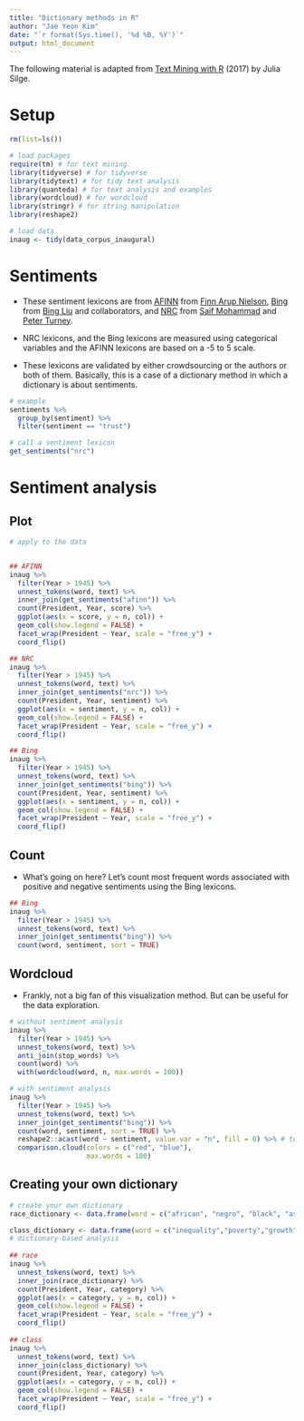 ```yaml
---
title: "Dictionary methods in R"
author: "Jae Yeon Kim"
date: "`r format(Sys.time(), '%d %B, %Y')`"
output: html_document
---
```


The following material is adapted from [Text Mining with R](https://proquest.safaribooksonline.com/9781491981641) (2017) by Julia Silge.

# Setup
```r

rm(list=ls())

# load packages
require(tm) # for text mining
library(tidyverse) # for tidyverse
library(tidytext) # for tidy text analysis
library(quanteda) # for text analysis and examples
library(wordcloud) # for wordcloud
library(stringr) # for string manipulation
library(reshape2)

# load data 
inaug <- tidy(data_corpus_inaugural)
```

# Sentiments 

- These sentiment lexicons are from [AFINN](http://www2.imm.dtu.dk/pubdb/views/publication_details.php?id=6010) from [Finn Arup Nielson](http://people.compute.dtu.dk/faan/), [Bing](https://www.cs.uic.edu/~liub/FBS/sentiment-analysis.html) from [Bing Liu](https://www.cs.uic.edu/~liub/) and collaborators, and [NRC](http://saifmohammad.com/WebPages/NRC-Emotion-Lexicon.htm) from [Saif Mohammad](http://saifmohammad.com/) and [Peter Turney](https://www.apperceptual.com/).

- NRC lexicons, and the Bing lexicons are measured using categorical variables and the AFINN lexicons are based on a -5 to 5 scale.

- These lexicons are validated by either crowdsourcing or the authors or both of them. Basically, this is a case of a dictionary method in which a dictionary is about sentiments.

```r
# example
sentiments %>%
  group_by(sentiment) %>%
  filter(sentiment == "trust")

# call a sentiment lexicon 
get_sentiments("nrc")
```

# Sentiment analysis

## Plot

```r

# apply to the data 


## AFINN
inaug %>%
  filter(Year > 1945) %>%
  unnest_tokens(word, text) %>%
  inner_join(get_sentiments("afinn")) %>%
  count(President, Year, score) %>%
  ggplot(aes(x = score, y = n, col)) +
  geom_col(show.legend = FALSE) +
  facet_wrap(President ~ Year, scale = "free_y") +
  coord_flip()

## NRC
inaug %>%
  filter(Year > 1945) %>%
  unnest_tokens(word, text) %>%
  inner_join(get_sentiments("nrc")) %>%
  count(President, Year, sentiment) %>%
  ggplot(aes(x = sentiment, y = n, col)) +
  geom_col(show.legend = FALSE) +
  facet_wrap(President ~ Year, scale = "free_y") +
  coord_flip()

## Bing
inaug %>%
  filter(Year > 1945) %>%
  unnest_tokens(word, text) %>%
  inner_join(get_sentiments("bing")) %>%
  count(President, Year, sentiment) %>%
  ggplot(aes(x = sentiment, y = n, col)) +
  geom_col(show.legend = FALSE) +
  facet_wrap(President ~ Year, scale = "free_y") +
  coord_flip()
```

## Count

- What's going on here? Let's count most frequent words associated with positive and negative sentiments using the Bing lexicons.

```r
## Bing
inaug %>%
  filter(Year > 1945) %>%
  unnest_tokens(word, text) %>%
  inner_join(get_sentiments("bing")) %>%
  count(word, sentiment, sort = TRUE)
```

## Wordcloud

- Frankly, not a big fan of this visualization method. But can be useful for the data exploration.

```r

# without sentiment analysis
inaug %>%
  filter(Year > 1945) %>%
  unnest_tokens(word, text) %>%
  anti_join(stop_words) %>%
  count(word) %>%
  with(wordcloud(word, n, max.words = 100))

# with sentiment analysis
inaug %>%
  filter(Year > 1945) %>%
  unnest_tokens(word, text) %>%
  inner_join(get_sentiments("bing")) %>%
  count(word, sentiment, sort = TRUE) %>%
  reshape2::acast(word ~ sentiment, value.var = "n", fill = 0) %>% # turn the dataframe into a matrix
  comparison.cloud(colors = c("red", "blue"),
                   max.words = 100)

```

## Creating your own dictionary 

```r
# create your own dictionary
race_dictionary <- data.frame(word = c("african", "negro", "black", "asian", "oriental", "latino", "hispanic", "nonwhite"), category = c("Afircan Americans", "African Americans", "African Americans", "Asian Americans", "Asian Americans", "Latinx", "Latinx", "People of Color"))

class_dictionary <- data.frame(word = c("inequality","poverty","growth"), category = c("Distribution","Distribution","Growth"))
# dictionary-based analysis
  
## race
inaug %>%
  unnest_tokens(word, text) %>%
  inner_join(race_dictionary) %>%
  count(President, Year, category) %>%
  ggplot(aes(x = category, y = n, col)) +
  geom_col(show.legend = FALSE) +
  facet_wrap(President ~ Year, scale = "free_y") +
  coord_flip()
  
## class
inaug %>%
  unnest_tokens(word, text) %>%
  inner_join(class_dictionary) %>%
  count(President, Year, category) %>%
  ggplot(aes(x = category, y = n, col)) +
  geom_col(show.legend = FALSE) +
  facet_wrap(President ~ Year, scale = "free_y") +
  coord_flip()
```




